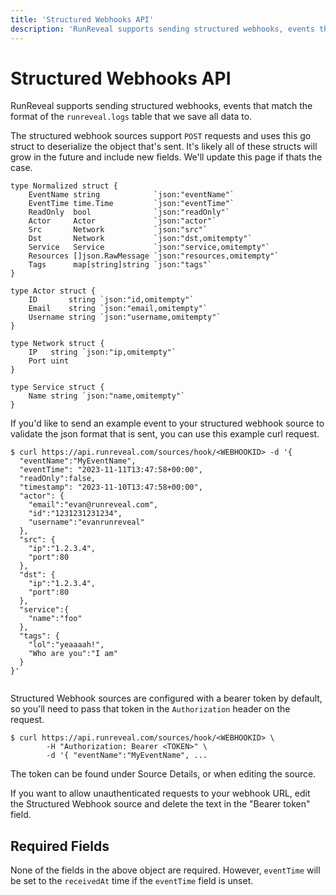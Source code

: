 ```yaml
---
title: 'Structured Webhooks API'
description: 'RunReveal supports sending structured webhooks, events that match the format of the `runreveal.logs` table that we save all data to.'
---
```


# Structured Webhooks API

RunReveal supports sending structured webhooks, events that match the format of the `runreveal.logs` table that we save all data to.

The structured webhook sources support `POST` requests and uses this go struct to deserialize the object that's sent. It's likely all of these structs will grow in the future and include new fields. We'll update this page if thats the case.

```
type Normalized struct {
	EventName string            `json:"eventName"`
	EventTime time.Time         `json:"eventTime"`
	ReadOnly  bool              `json:"readOnly"`
	Actor     Actor             `json:"actor"`
	Src       Network           `json:"src"`
	Dst       Network           `json:"dst,omitempty"`
	Service   Service           `json:"service,omitempty"`
	Resources []json.RawMessage `json:"resources,omitempty"`
	Tags      map[string]string `json:"tags"`
}

type Actor struct {
	ID       string `json:"id,omitempty"`
	Email    string `json:"email,omitempty"`
	Username string `json:"username,omitempty"`
}

type Network struct {
	IP   string `json:"ip,omitempty"`
	Port uint
}

type Service struct {
	Name string `json:"name,omitempty"`
}
```

If you'd like to send an example event to your structured webhook source to validate the json format that is sent, you can use this example curl request.

```
$ curl https://api.runreveal.com/sources/hook/<WEBHOOKID> -d '{    
  "eventName":"MyEventName",
  "eventTime": "2023-11-11T13:47:58+00:00",
  "readOnly":false,
  "timestamp": "2023-11-10T13:47:58+00:00",
  "actor": {
    "email":"evan@runreveal.com",
    "id":"1231231231234",
    "username":"evanrunreveal"
  },
  "src": {
    "ip":"1.2.3.4",
    "port":80
  },
  "dst": {
    "ip":"1.2.3.4",
    "port":80
  },
  "service":{
    "name":"foo"
  },
  "tags": {
    "lol":"yeaaaah!",
    "Who are you":"I am"
  }
}'


```

Structured Webhook sources are configured with a bearer token by default, so you'll need to pass that token in the `Authorization` header on the request.

```
$ curl https://api.runreveal.com/sources/hook/<WEBHOOKID> \
        -H "Authorization: Bearer <TOKEN>" \
        -d '{ "eventName":"MyEventName", ...
```

The token can be found under Source Details, or when editing the source.

If you want to allow unauthenticated requests to your webhook URL, edit the Structured Webhook source and delete the text in the "Bearer token" field.

## Required Fields

None of the fields in the above object are required. However, `eventTime` will be set to the `receivedAt` time if the `eventTime` field is unset.